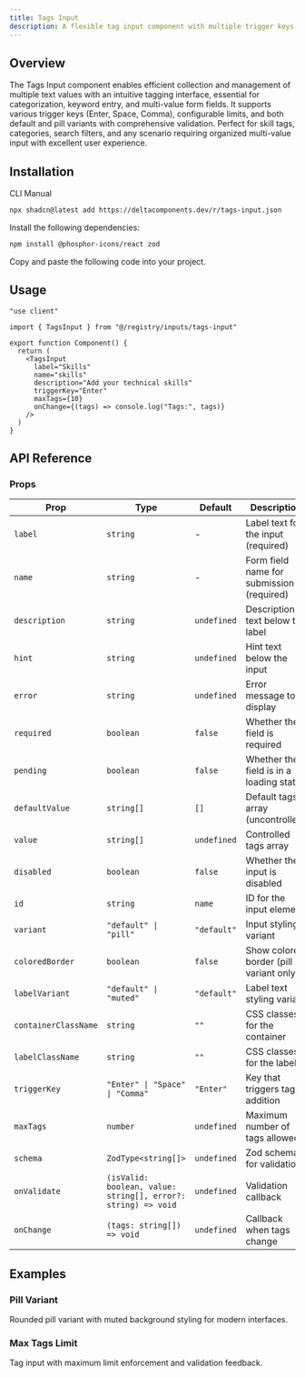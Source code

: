 ```yaml
---
title: Tags Input
description: A flexible tag input component with multiple trigger keys, variants, and Zod validation support.
---
```


<ComponentPreview name="tags-input-demo" />

## Overview

The Tags Input component enables efficient collection and management of multiple text values with an intuitive tagging interface, essential for categorization, keyword entry, and multi-value form fields. It supports various trigger keys (Enter, Space, Comma), configurable limits, and both default and pill variants with comprehensive validation. Perfect for skill tags, categories, search filters, and any scenario requiring organized multi-value input with excellent user experience.

## Installation

<Tabs defaultValue="cli">

<TabsList>
  <TabsTrigger value="cli">CLI</TabsTrigger>
  <TabsTrigger value="manual">Manual</TabsTrigger>
</TabsList>

<TabsContent value="cli">

```bash
npx shadcn@latest add https://deltacomponents.dev/r/tags-input.json
```

</TabsContent>

<TabsContent value="manual">

<Steps>

<Step>Install the following dependencies:</Step>

```bash
npm install @phosphor-icons/react zod
```

<Step>Copy and paste the following code into your project.</Step>

<ComponentSource name="tags-input" />

</Steps>

</TabsContent>

</Tabs>

## Usage

```tsx
"use client"

import { TagsInput } from "@/registry/inputs/tags-input"

export function Component() {
  return (
    <TagsInput
      label="Skills"
      name="skills"
      description="Add your technical skills"
      triggerKey="Enter"
      maxTags={10}
      onChange={(tags) => console.log("Tags:", tags)}
    />
  )
}
```

## API Reference

### Props

<div className="overflow-x-auto">

| Prop                 | Type                                                          | Default     | Description                               |
| -------------------- | ------------------------------------------------------------- | ----------- | ----------------------------------------- |
| `label`              | `string`                                                      | -           | Label text for the input (required)       |
| `name`               | `string`                                                      | -           | Form field name for submission (required) |
| `description`        | `string`                                                      | `undefined` | Description text below the label          |
| `hint`               | `string`                                                      | `undefined` | Hint text below the input                 |
| `error`              | `string`                                                      | `undefined` | Error message to display                  |
| `required`           | `boolean`                                                     | `false`     | Whether the field is required             |
| `pending`            | `boolean`                                                     | `false`     | Whether the field is in a loading state   |
| `defaultValue`       | `string[]`                                                    | `[]`        | Default tags array (uncontrolled)         |
| `value`              | `string[]`                                                    | `undefined` | Controlled tags array                     |
| `disabled`           | `boolean`                                                     | `false`     | Whether the input is disabled             |
| `id`                 | `string`                                                      | `name`      | ID for the input element                  |
| `variant`            | `"default" \| "pill"`                                         | `"default"` | Input styling variant                     |
| `coloredBorder`      | `boolean`                                                     | `false`     | Show colored border (pill variant only)   |
| `labelVariant`       | `"default" \| "muted"`                                        | `"default"` | Label text styling variant                |
| `containerClassName` | `string`                                                      | `""`        | CSS classes for the container             |
| `labelClassName`     | `string`                                                      | `""`        | CSS classes for the label                 |
| `triggerKey`         | `"Enter" \| "Space" \| "Comma"`                               | `"Enter"`   | Key that triggers tag addition            |
| `maxTags`            | `number`                                                      | `undefined` | Maximum number of tags allowed            |
| `schema`             | `ZodType<string[]>`                                           | `undefined` | Zod schema for validation                 |
| `onValidate`         | `(isValid: boolean, value: string[], error?: string) => void` | `undefined` | Validation callback                       |
| `onChange`           | `(tags: string[]) => void`                                    | `undefined` | Callback when tags change                 |

</div>

## Examples

### Pill Variant

Rounded pill variant with muted background styling for modern interfaces.

<ComponentPreview name="tags-input-pill-demo" />

### Max Tags Limit

Tag input with maximum limit enforcement and validation feedback.

<ComponentPreview name="tags-input-max-demo" />
